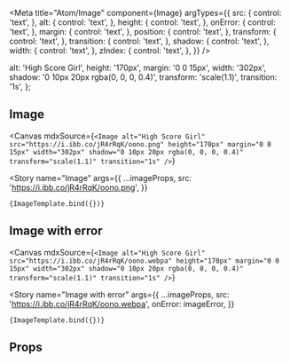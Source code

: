 
<Meta
  title="Atom/Image"
  component={Image}
  argTypes={{
    src: {
      control: 'text',
    },
    alt: {
      control: 'text',
    },
    height: {
      control: 'text',
    },
    onError: {
      control: 'text',
    },
    margin: {
      control: 'text',
    },
    position: {
      control: 'text',
    },
    transform: {
      control: 'text',
    },
    transition: {
      control: 'text',
    },
    shadow: {
      control: 'text',
    },
    width: {
      control: 'text',
    },
    zIndex: {
      control: 'text',
    },
  }}
/>


  alt: 'High Score Girl',
  height: '170px',
  margin: '0 0 15px',
  width: '302px',
  shadow: '0 10px 20px rgba(0, 0, 0, 0.4)',
  transform: 'scale(1.1)',
  transition: '1s',
};

## Image

<Canvas
  mdxSource={`<Image
      alt="High Score Girl"
      src="https://i.ibb.co/jR4rRqK/oono.png"
      height="170px"
      margin="0 0 15px"
      width="302px"
      shadow="0 10px 20px rgba(0, 0, 0, 0.4)"
      transform="scale(1.1)"
      transition="1s"
    />`}
>
  <Story
    name="Image"
    args={{
      ...imageProps,
      src: 'https://i.ibb.co/jR4rRqK/oono.png',
    }}
  >
    {ImageTemplate.bind({})}
  </Story>
</Canvas>

## Image with error

<Canvas
  mdxSource={`<Image
      alt="High Score Girl"
      src="https://i.ibb.co/jR4rRqK/oono.webpa"
      height="170px"
      margin="0 0 15px"
      width="302px"
      shadow="0 10px 20px rgba(0, 0, 0, 0.4)"
      transform="scale(1.1)"
      transition="1s"
    />`}
>
  <Story
    name="Image with error"
    args={{
      ...imageProps,
      src: 'https://i.ibb.co/jR4rRqK/oono.webpa',
      onError: imageError,
    }}
  >
    {ImageTemplate.bind({})}
  </Story>
</Canvas>

## Props

<ArgsTable of={Image} />
